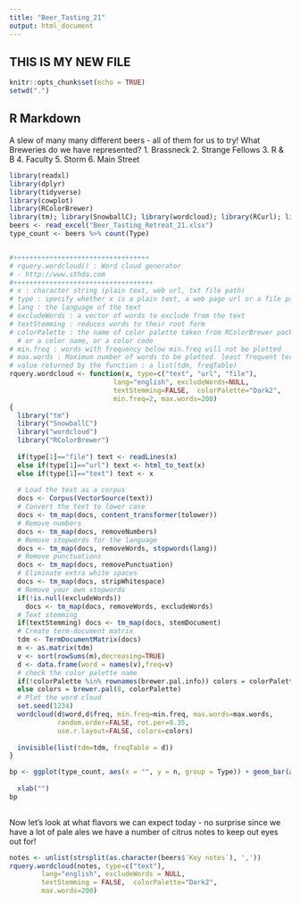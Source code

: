 ```yaml
---
title: "Beer_Tasting_21"
output: html_document
---
```

## THIS IS MY NEW FILE 
```r
knitr::opts_chunk$set(echo = TRUE)
setwd(".")
```

## R Markdown

A slew of many many different beers - all of them for us to try! What Breweries do we have represented? 
1. Brassneck 
2. Strange Fellows
3. R & B 
4. Faculty 
5. Storm 
6. Main Street 

```r
library(readxl)
library(dplyr)
library(tidyverse)
library(cowplot)
library(RColorBrewer)
library(tm); library(SnowballC); library(wordcloud); library(RCurl); library(XML)
beers <- read_excel("Beer_Tasting_Retreat_21.xlsx")
type_count <- beers %>% count(Type)


#++++++++++++++++++++++++++++++++++
# rquery.wordcloud() : Word cloud generator
# - http://www.sthda.com
#+++++++++++++++++++++++++++++++++++
# x : character string (plain text, web url, txt file path)
# type : specify whether x is a plain text, a web page url or a file path
# lang : the language of the text
# excludeWords : a vector of words to exclude from the text
# textStemming : reduces words to their root form
# colorPalette : the name of color palette taken from RColorBrewer package, 
  # or a color name, or a color code
# min.freq : words with frequency below min.freq will not be plotted
# max.words : Maximum number of words to be plotted. least frequent terms dropped
# value returned by the function : a list(tdm, freqTable)
rquery.wordcloud <- function(x, type=c("text", "url", "file"), 
                          lang="english", excludeWords=NULL, 
                          textStemming=FALSE,  colorPalette="Dark2",
                          min.freq=2, max.words=200)
{ 
  library("tm")
  library("SnowballC")
  library("wordcloud")
  library("RColorBrewer") 
  
  if(type[1]=="file") text <- readLines(x)
  else if(type[1]=="url") text <- html_to_text(x)
  else if(type[1]=="text") text <- x
  
  # Load the text as a corpus
  docs <- Corpus(VectorSource(text))
  # Convert the text to lower case
  docs <- tm_map(docs, content_transformer(tolower))
  # Remove numbers
  docs <- tm_map(docs, removeNumbers)
  # Remove stopwords for the language 
  docs <- tm_map(docs, removeWords, stopwords(lang))
  # Remove punctuations
  docs <- tm_map(docs, removePunctuation)
  # Eliminate extra white spaces
  docs <- tm_map(docs, stripWhitespace)
  # Remove your own stopwords
  if(!is.null(excludeWords)) 
    docs <- tm_map(docs, removeWords, excludeWords) 
  # Text stemming
  if(textStemming) docs <- tm_map(docs, stemDocument)
  # Create term-document matrix
  tdm <- TermDocumentMatrix(docs)
  m <- as.matrix(tdm)
  v <- sort(rowSums(m),decreasing=TRUE)
  d <- data.frame(word = names(v),freq=v)
  # check the color palette name 
  if(!colorPalette %in% rownames(brewer.pal.info)) colors = colorPalette
  else colors = brewer.pal(8, colorPalette) 
  # Plot the word cloud
  set.seed(1234)
  wordcloud(d$word,d$freq, min.freq=min.freq, max.words=max.words,
            random.order=FALSE, rot.per=0.35, 
            use.r.layout=FALSE, colors=colors)
  
  invisible(list(tdm=tdm, freqTable = d))
}

```


```r

bp <- ggplot(type_count, aes(x = "", y = n, group = Type)) + geom_bar(aes(color = Type, fill = Type),stat = "identity") + scale_color_brewer(type = "qual", palette = "Paired") + scale_fill_brewer(type = "qual", 
                                                                                                                                                                                                    palette = "Paired") + theme_minimal(base_size = 24) + ylab("Number of Beers") + 
  xlab("") 
bp
  
```
Now let's look at what flavors we can expect today - 
no surprise since we have a lot of pale ales we have a number of citrus notes to keep out eyes out for! 

```r
notes <- unlist(strsplit(as.character(beers$`Key notes`), ','))
rquery.wordcloud(notes, type=c("text"), 
        lang="english", excludeWords = NULL, 
        textStemming = FALSE,  colorPalette="Dark2",
        max.words=200)

```


